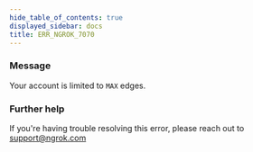 ```yaml
---
hide_table_of_contents: true
displayed_sidebar: docs
title: ERR_NGROK_7070
---
```


### Message

Your account is limited to `MAX` edges.

### Further help

If you're having trouble resolving this error, please reach out to [support@ngrok.com](mailto:support@ngrok.com?subject=Help%20with%20ERR_NGROK_7070)
